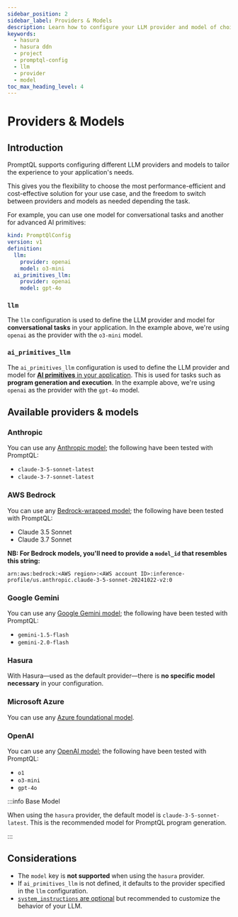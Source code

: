 ```yaml
---
sidebar_position: 2
sidebar_label: Providers & Models
description: Learn how to configure your LLM provider and model of choice.
keywords:
  - hasura
  - hasura ddn
  - project
  - promptql-config
  - llm
  - provider
  - model
toc_max_heading_level: 4
---
```


# Providers & Models

## Introduction

PromptQL supports configuring different LLM providers and models to tailor the experience to your application's needs.

This gives you the flexibility to choose the most performance-efficient and cost-effective solution for your use case,
and the freedom to switch between providers and models as needed depending the task.

For example, you can use one model for conversational tasks and another for advanced AI primitives:

```yaml {5-6,8-9}
kind: PromptQlConfig
version: v1
definition:
  llm:
    provider: openai
    model: o3-mini
  ai_primitives_llm:
    provider: openai
    model: gpt-4o
```

### `llm`

The `llm` configuration is used to define the LLM provider and model for **conversational tasks** in your application.
In the example above, we're using `openai` as the provider with the `o3-mini` model.

### `ai_primitives_llm`

The `ai_primitives_llm` configuration is used to define the LLM provider and model for
[**AI primitives** in your application](/promptql-apis/execute-program-api.mdx). This is used for tasks such as
**program generation and execution**. In the example above, we're using `openai` as the provider with the `gpt-4o`
model.

## Available providers & models

### Anthropic

You can use any [Anthropic model](https://docs.anthropic.com/en/docs/about-claude/models/all-models); the following have
been tested with PromptQL:

- `claude-3-5-sonnet-latest`
- `claude-3-7-sonnet-latest`

### AWS Bedrock

You can use any [Bedrock-wrapped model](https://aws.amazon.com/bedrock/); the following have been tested with PromptQL:

- Claude 3.5 Sonnet
- Claude 3.7 Sonnet

**NB: For Bedrock models, you'll need to provide a `model_id` that resembles this string:**

```
arn:aws:bedrock:<AWS region>:<AWS account ID>:inference-profile/us.anthropic.claude-3-5-sonnet-20241022-v2:0
```

### Google Gemini

You can use any [Google Gemini model](https://ai.google.dev/gemini-api/docs/models); the following have been tested with
PromptQL:

- `gemini-1.5-flash`
- `gemini-2.0-flash`

### Hasura

With Hasura—used as the default provider—there is **no specific model necessary** in your configuration.

### Microsoft Azure

You can use any [Azure foundational model](https://azure.microsoft.com/en-us/products/ai-model-catalog#Models).

### OpenAI

You can use any [OpenAI model](https://platform.openai.com/docs/models); the following have been tested with PromptQL:

- `o1`
- `o3-mini`
- `gpt-4o`

:::info Base Model

When using the `hasura` provider, the default model is `claude-3-5-sonnet-latest`. This is the recommended model for
PromptQL program generation.

:::

## Considerations

- The `model` key is **not supported** when using the `hasura` provider.
- If `ai_primitives_llm` is not defined, it defaults to the provider specified in the `llm` configuration.
- [`system_instructions` are optional](/project-configuration/promptql-config/system-instructions.mdx) but recommended
  to customize the behavior of your LLM.
